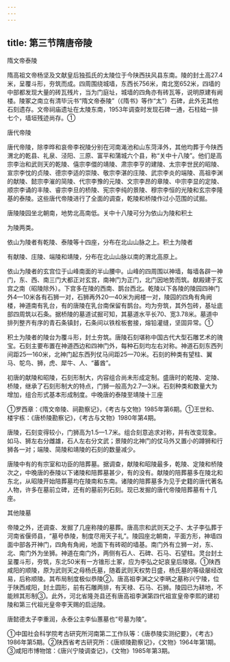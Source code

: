 ```yaml
---
---
---
```

title: 第三节隋唐帝陵
---



隋文帝泰陵

隋高祖文帝杨坚及文献皇后独孤氏的太陵位于今陕西扶风县东南。陵的封土高27.4米，呈覆斗形，夯筑而成。四周围绕城墙，东西长756米，南北宽652米，四墙的中部都发现大量的砖瓦残片，当为门庭址，城墙的四角亦有砖瓦等，说明原建有阙楼。陵冢之南立有清毕沅书“隋文帝泰陵”（《隋书》等作“太”）石碑，此外无其他石刻遗存。文帝祠庙遗址在太陵东南，1953年调查时发现石碑一通，石柱础一排七个，墙垣残迹尚存。①

唐代帝陵

唐代帝陵，除李晔和哀帝李祝陵分别在河南渑池和山东菏泽外，其他均葬于今陕西渭北的乾县、礼泉、泾阳、三原、富平和蒲城六个县，称“关中十八陵”。他们是高宗李治和武则天的乾陵、僖宗李儇的靖陵、肃宗李亨的建陵、太宗李世民的昭陵、宣宗李忱的贞陵、德宗李适的崇陵、敬宗李湛的庄陵、武宗李炎的端陵、高祖李渊的献陵、懿宗李漼的简陵、代宗李豫的元陵、文宗李昂的章陵、中宗李显的定陵、顺宗李诵的丰陵、睿宗李旦的桥陵、宪宗李纯的景陵、穆宗李恒的光陵和玄宗李隆基的泰陵。这些唐代帝陵进行了全面的调查，乾陵和桥陵作过小范围的试掘。

唐陵陵园坐北朝南，地势北高南低。关中十八陵可分为依山为陵和积土

为陵两类。

依山为陵者有乾陵、泰陵等十四座，分布在北山山脉之上。积土为陵者

有献陵、庄陵、端陵和靖陵，分布在北山山脉以南的渭北高原上。

依山为陵者的玄宫位于山峰南面的半山腰中。山峰的四周围以神墙，每墙各辟一神门，东、西、南三门大都正对玄宫，南神门为正门，北门因地势而筑。献殿建于玄宫之南（昭陵除外）。下宫多在陵的西南、鹊台西北。乾陵以下各陵的陵园四神门外4—10米各有石狮一对，石狮再外20—40米为阙楼一对，陵园的四角有角阙楼，神道南有乳台，有的唐陵在乳台南保留有鹊台。均为夯筑，其外包砖，基址底部四周筑以石条。据桥陵的墓道试掘可知，其墓道水平长70、宽3.78米。墓道中排列整齐有序的青石条镇封，石条间以铁栓板套接，熔铅灌缝，坚固异常。①

积土为陵者的陵台为覆斗形，封土夯筑。唐陵石刻堪称中国古代大型石雕艺术的瑰宝。石刻主要布置在神道西边和四神门外，每种石刻均左右对称。神道石刻东西列间距25—160米，北神门起东西列仗马间距25—70米。石刻的种类有望柱、翼马、鸵鸟、狮，虎、犀牛、人、“蕃酋”。

初唐的献陵和昭陵，石刻形制大，内容组合尚未形成定制。盛唐时的乾陵、定陵、桥陵，继承了石刻形制大的特点，门狮一般高为2.7—3米。石刻种类和数量大为增加，组合形式基本形成制度。中晚唐的泰陵至靖陵十三座

①罗西章：《隋文帝陵、祠勘察记》，《考古与文物》1985年第6期。①王世和、楼宇栋：《唐桥陵勘察记》，《考古与文物》1980年第4期。

唐陵，石刻变得较小，门狮高为1.5—1.7米。组合刻意追求对称，并有改变现象。如马、狮左右分雌雄，石人左右分文武；景陵的北神门的仗马外又置小的蹲狮和行狮各一对；端陵、简陵和靖陵的石刻的数量减少。

唐陵中有的有宗室和功臣的陪葬墓。据调查，献陵和昭陵最多，乾陵、定陵和桥陵次之，中晚唐的泰陵以下诸陵和陪葬墓甚少，有的没有。献陵的陪葬墓多在陵北和东北，从昭陵开始陪葬墓均在陵南和东南。诸陵的陪葬墓多为见于史籍的唐代著名人物，许多在墓前立碑，还有的墓前列石刻。现已发掘的唐代帝陵陪葬墓有十几座。

其他陵墓

帝陵之外，还调查、发掘了几座称陵的墓葬。唐高宗和武则天之子、太子李弘葬于河南省偃师县，“墓号恭陵，制度尽用天子礼”。陵园座北朝南，平面方形，神墙四面中部各开神门，四角有角阙，地面下有砖砌的墙基。南门外有立狮一对，东、北、南门外为坐狮。神道在南门外，两侧有石人、石碑、石马、石望柱。灵台封土呈覆斗形，夯筑，东北50米有一方锥形土冢，应为李弘之妃哀皇后陵寝。①陕西咸阳的顺陵，原为武则天之母杨氏墓，随着武则天权势日盛，杨氏墓的等级屡经改易，后称顺陵。其布局制度极似恭陵②。唐高祖李渊之父李昞之墓称兴宁陵，位于陕西咸阳，封土圆形，前有石雕两排，有天禄、石马、石狮。陵园已为耕地，不能辨其形制③。此外，河北省隆尧县还有唐高祖李渊第四代祖宣皇帝李熙的建初陵和第三代祖光皇帝李天赐的启运陵。

唐懿德太子李重润，永泰公主李仙蕙墓也“号墓为陵”。

①中国社会科学院考古研究所河南第二工作队等：《唐恭陵实测纪要》，《考古》1986年第5期。②陕西省考古研究所：《唐顺陵勘察记》，《文物》1964年第1期。③咸阳市博物馆：《唐兴宁陵调查记》，《文物》1985年第3期。